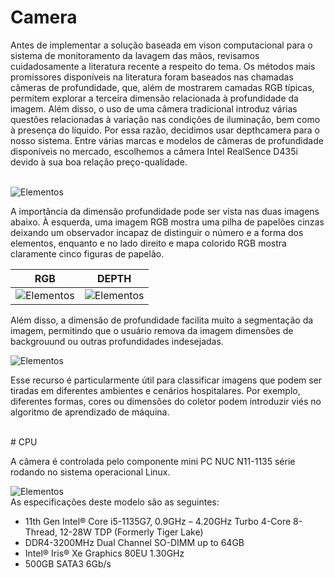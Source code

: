 

# Camera

Antes de implementar a solução baseada em vison computacional para o sistema de monitoramento da lavagem das mãos, revisamos cuidadosamente a literatura recente a respeito do tema. Os métodos mais promissores disponíveis na literatura foram baseados nas chamadas câmeras de profundidade, que, além de mostrarem camadas RGB típicas, permitem explorar a terceira dimensão relacionada à profundidade da imagem. Além disso, o uso de uma câmera tradicional introduz várias questões relacionadas à variação nas condições de iluminação, bem como à presença do líquido. Por essa razão, decidimos usar depthcamera para o nosso sistema. Entre várias marcas e modelos de câmeras de profundidade disponíveis no mercado, escolhemos a câmera Intel RealSence D435i devido à sua boa relação preço-qualidade.

<br/>

<Image src="/escolhaHardware/d435i.png" alt="Elementos" width={660} height={400} />

A importância da dimensão profundidade pode ser vista nas duas imagens abaixo. À esquerda, uma imagem RGB mostra uma pilha de papelões cinzas deixando um observador incapaz de distinguir o número e a forma dos elementos, enquanto e no lado direito e mapa colorido RGB mostra claramente cinco figuras de papelão.

RGB             |  DEPTH |
:-------------------------:|:-------------------------:|
<Image src="/escolhaHardware/cardboards_RGB.png" alt="Elementos" width={300} height={300} />  |  <Image src="/escolhaHardware/cardboards_DEPTH.png" alt="Elementos" width={300} height={300} /> 

Além disso, a dimensão de profundidade facilita muito a segmentação da imagem, permitindo que o usuário remova da imagem dimensões de backgrouund ou outras profundidades indesejadas. 
<br/>

<Image src="/escolhaHardware/image9.png" alt="Elementos" width={650} height={500} /> 

Esse recurso é particularmente útil para classificar imagens que podem ser tiradas em diferentes ambientes e cenários hospitalares. Por exemplo, diferentes formas, cores ou dimensões do coletor podem introduzir viés no algoritmo de aprendizado de máquina.

<br/>
# CPU

A câmera é controlada pelo componente mini PC NUC N11-1135 série rodando no sistema operacional Linux.
<br/>

<Image src="/escolhaHardware/image12.jpeg" alt="Elementos" width={400} height={400} />   
<br/>
As especificações deste modelo são as seguintes:

- 11th Gen Intel® Core i5-1135G7, 0.9GHz – 4.20GHz Turbo 4-Core 8-Thread, 12-28W TDP (Formerly Tiger Lake) 
- DDR4-3200MHz Dual Channel SO-DIMM up to 64GB
- Intel® Iris® Xe Graphics 80EU 1.30GHz
- 500GB SATA3 6Gb/s

